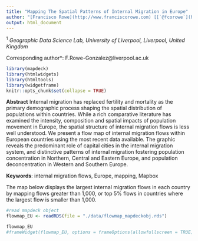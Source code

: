 ```yaml
---
title: "Mapping The Spatial Patterns of Internal Migration in Europe"
author: "[Francisco Rowe](http://www.franciscorowe.com) [[`@fcorowe`](http://twitter.com/fcorowe)]<sup>1*</sup>, Nikos Patias[[`@pat_nikos`](https://twitter.com/pat_nikos)]<sup>1</sup>"
output: html_document
---
```


<sup>1</sup> *Geographic Data Science Lab, University of Liverpool, Liverpool, United Kingdom*

<sup>*</sup> *Corresponding author*:
F.Rowe-Gonzalez@liverpool.ac.uk

```r
library(mapdeck)
library(htmlwidgets)
library(htmltools)
library(widgetframe)
knitr::opts_chunk$set(collapse = TRUE)
```

**Abstract**
Internal migration has replaced fertility and mortality as the primary demographic process shaping the spatial distribution of populations within countries. While a rich comparative literature has examined the intensity, composition and spatial impacts of population movement in Europe, the spatial structure of internal migration flows is less well understood. We present a flow map of internal migration flows within European countries using the most recent data available. The graphic reveals the predominant role of capital cities in the internal migration system, and distinctive patterns of internal migration fostering population concentration in Northern, Central and Eastern Europe, and population deconcentration in Western and Southern Europe.

**Keywords**: internal migration flows, Europe, mapping, Mapbox

The map below displays the largest internal migration flows in each country by mapping flows greater than 1,000, or top 5% flows in countries where the largest flow is smaller than 1,000.

```r
#read mapdeck object
flowmap_EU <- readRDS(file = "./data/flowmap_mapdeckobj.rds")
```

```r
flowmap_EU
#frameWidget(flowmap_EU, options = frameOptions(allowfullscreen = TRUE))
```


